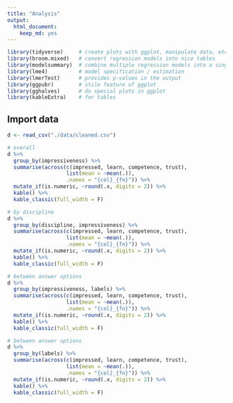 ```yaml
---
title: "Analysis"
output: 
  html_document: 
    keep_md: yes
---
```


```r
library(tidyverse)     # create plots with ggplot, manipulate data, etc.
library(broom.mixed)   # convert regression models into nice tables
library(modelsummary)  # combine multiple regression models into a single table
library(lme4)          # model specification / estimation 
library(lmerTest)      # provides p-values in the output
library(ggpubr)        # stile feature of ggplot
library(gghalves)      # do special plots in ggplot
library(kableExtra)    # for tables
```

## Import data
```r
d <- read_csv("./data/cleaned.csv")
```

```r
# overall
d %>% 
  group_by(impressiveness) %>% 
  summarise(across(c(impressed, learn, competence, trust), 
                   list(mean = ~mean(.)), 
                   .names = "{col}_{fn}")) %>% 
  mutate_if(is.numeric, ~round(.x, digits = 2)) %>% 
  kable() %>% 
  kable_classic(full_width = F)
```
```r
# by discipline
d %>% 
  group_by(discipline, impressiveness) %>% 
  summarise(across(c(impressed, learn, competence, trust), 
                   list(mean = ~mean(.)), 
                   .names = "{col}_{fn}")) %>% 
  mutate_if(is.numeric, ~round(.x, digits = 2)) %>% 
  kable() %>% 
  kable_classic(full_width = F)
```

```r
# between answer options
d %>% 
  group_by(impressiveness, labels) %>% 
  summarise(across(c(impressed, learn, competence, trust), 
                   list(mean = ~mean(.)), 
                   .names = "{col}_{fn}")) %>% 
  mutate_if(is.numeric, ~round(.x, digits = 2)) %>% 
  kable() %>% 
  kable_classic(full_width = F)
```

```r
# between answer options
d %>% 
  group_by(labels) %>% 
  summarise(across(c(impressed, learn, competence, trust), 
                   list(mean = ~mean(.)), 
                   .names = "{col}_{fn}")) %>% 
  mutate_if(is.numeric, ~round(.x, digits = 2)) %>% 
  kable() %>% 
  kable_classic(full_width = F)
```



